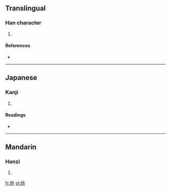 ==Translingual==

===Han character===
{{Han char|rn=38|rad=女|as=05|sn=8|four=|canj=女人尸 (VOS)|ids=⿰[[女]][[乍]]}}

# {{defn|Han|sort=女05}}

====References====
* {{Han ref|kx=0257.170|dkj=06127|dj=0522.130|hdz=21038.020|uh=59B0|ud=22960}}

----

==Japanese==

===Kanji===
{{ja-kanji|grade=|rs=女05}}

# {{defn|lang=ja|sort=女05}}

====Readings====
* {{ja-readings|on=[[ちゃく]] (chaku)|kun=[[しずか]] (shizuka)}}

----

==Mandarin==

===Hanzi===
{{cmn-hanzi|pin=[[nǐ]] ([[ni3]]), [[zhuó]] ([[zhuo2]])|wg=ni<sup>3</sup>, cho<sup>2</sup>}}

# {{defn|lang=cmn|sort=女05}}

[[fr:妰]]
[[pl:妰]]